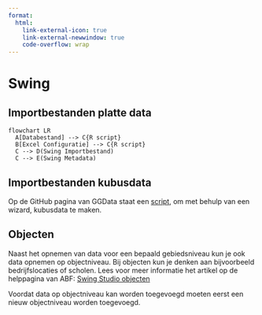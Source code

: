 ```yaml
---
format: 
  html:
    link-external-icon: true
    link-external-newwindow: true
    code-overflow: wrap
---
```


# Swing

## Importbestanden platte data

```mermaid
flowchart LR
  A[Databestand] --> C{R script}
  B[Excel Configuratie] --> C{R script}
  C --> D(Swing Importbestand)
  C --> E(Swing Metadata)
```

## Importbestanden kubusdata

Op de GitHub pagina van GGData staat een [script](https://github.com/ggdatascience/swing_kubusdata_wizard), om met behulp van een wizard, kubusdata te maken.

## Objecten

Naast het opnemen van data voor een bepaald gebiedsniveau kun je ook data opnemen op objectniveau. Bij objecten kun je denken aan bijvoorbeeld bedrijfslocaties of scholen. Lees voor meer informatie het artikel op de helppagina van ABF: [Swing Studio objecten](https://abfresearch.freshdesk.com/support/solutions/articles/103000238815-swing-studio-objecten)

Voordat data op objectniveau kan worden toegevoegd moeten eerst een nieuw objectniveau worden toegevoegd.
